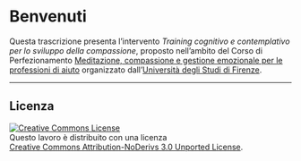 # Benvenuti {.unnumbered}

Questa trascrizione presenta l'intervento *Training cognitivo e contemplativo per lo sviluppo della compassione*, proposto nell'ambito del Corso di Perfezionamento [Meditazione, compassione e gestione emozionale per le professioni di aiuto](https://www.iltk.org/universita-di-firenze/) organizzato dall'[Università degli Studi di Firenze](https://www.unifi.it/it). 

---

## Licenza {.unnumbered}

<a rel="license" href="http://creativecommons.org/licenses/by-nd/3.0/">
  <img 
    alt="Creative Commons License" 
    style="border-width:0" 
    src="https://i.creativecommons.org/l/by-nd/3.0/88x31.png" 
  />
</a>  
Questo lavoro è distribuito con una licenza  
[Creative Commons Attribution-NoDerivs 3.0 Unported License](http://creativecommons.org/licenses/by-nd/3.0/).
